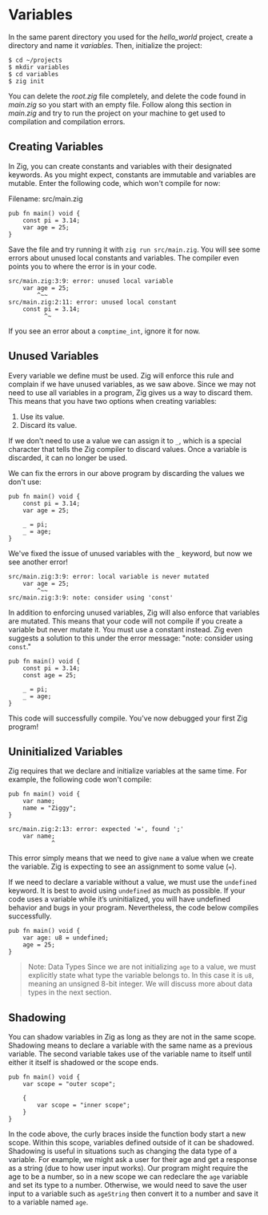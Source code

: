
# Variables
In the same parent directory you used for the *hello_world* project, create a directory and name it *variables*. Then, initialize the project:

```shell
$ cd ~/projects
$ mkdir variables
$ cd variables
$ zig init
```

You can delete the *root.zig* file completely, and delete the code found in *main.zig* so you start with an empty file. Follow along this section in *main.zig* and try to run the project on your machine to get used to compilation and compilation errors.

## Creating Variables
In Zig, you can create constants and variables with their designated keywords. As you might expect, constants are immutable and variables are mutable. Enter the following code, which won't compile for now:

Filename: src/main.zig
```zig
pub fn main() void {
    const pi = 3.14;
    var age = 25;
}
```

Save the file and try running it with `zig run src/main.zig`. You will see some errors about unused local constants and variables. The compiler even points you to where the error is in your code.

```text
src/main.zig:3:9: error: unused local variable
    var age = 25;
        ^~~
src/main.zig:2:11: error: unused local constant
    const pi = 3.14;
          ^~
```

If you see an error about a `comptime_int`, ignore it for now.

## Unused Variables
Every variable we define must be used. Zig will enforce this rule and complain if we have unused variables, as we saw above. Since we may not need to use all variables in a program, Zig gives us a way to discard them. This means that you have two options when creating variables:

1. Use its value.
2. Discard its value.

If we don't need to use a value we can assign it to `_`, which is a special character that tells the Zig compiler to discard values. Once a variable is discarded, it can no longer be used.


We can fix the errors in our above program by discarding the values we don't use:

```zig
pub fn main() void {
    const pi = 3.14;
    var age = 25;

    _ = pi;
    _ = age;
}
```

We've fixed the issue of unused variables with the `_` keyword, but now we see another error!

```text
src/main.zig:3:9: error: local variable is never mutated
    var age = 25;
        ^~~
src/main.zig:3:9: note: consider using 'const'
```

In addition to enforcing unused variables, Zig will also enforce that variables are mutated. This means that your code will not compile if you create a variable but never mutate it. You must use a constant instead. Zig even suggests a solution to this under the error message: "note: consider using `const`."

```zig
pub fn main() void {
    const pi = 3.14;
    const age = 25;

    _ = pi;
    _ = age;
}
```

This code will successfully compile. You've now debugged your first Zig program!

## Uninitialized Variables
Zig requires that we declare and initialize variables at the same time. For example, the following code won't compile:

```zig
pub fn main() void {
    var name;
    name = "Ziggy";
}
```

```text
src/main.zig:2:13: error: expected '=', found ';'
    var name;
            ^
```

This error simply means that we need to give `name` a value when we create the variable. Zig is expecting to see an assignment to some value (`=`).

If we need to declare a variable without a value, we must use the `undefined` keyword. It is best to avoid using `undefined` as much as possible. If your code uses a variable while it’s uninitialized, you will have undefined behavior and bugs in your program. Nevertheless, the code below compiles successfully.

```zig
pub fn main() void {
    var age: u8 = undefined;
    age = 25;
}
```

><span className="blockquote-header"><Info />Note: Data Types</span>
Since we are not initializing `age` to a value, we must explicitly state what type the variable belongs to. In this case it is `u8`, meaning an unsigned 8-bit integer. We will discuss more about data types in the next section.

## Shadowing
You can shadow variables in Zig as long as they are not in the same scope. Shadowing means to declare a variable with the same name as a previous variable. The second variable takes use of the variable name to itself until either it itself is shadowed or the scope ends.

```zig
pub fn main() void {
    var scope = "outer scope";

    {
        var scope = "inner scope";
    }
}
```

In the code above, the curly braces inside the function body start a new scope. Within this scope, variables defined outside of it can be shadowed. Shadowing is useful in situations such as changing the data type of a variable. For example, we might ask a user for their age and get a response as a string (due to how user input works). Our program might require the age to be a number, so in a new scope we can redeclare the `age` variable and set its type to a number. Otherwise, we would need to save the user input to a variable such as `ageString` then convert it to a number and save it to a variable named `age`.
